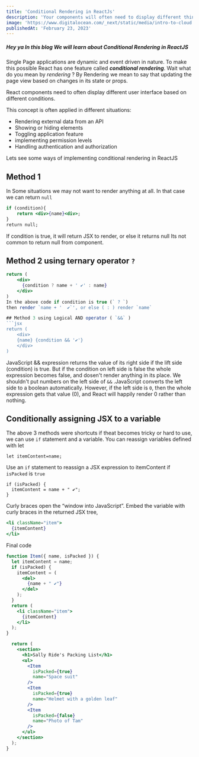 ```yaml
---
title: 'Conditional Rendering in ReactJs'
description: 'Your components will often need to display different things depending on different conditions. In React, you can conditionally render JSX using JavaScript syntax like `if` statements, `&&`, and `?` `:` operators.'
image: 'https://www.digitalocean.com/_next/static/media/intro-to-cloud.d49bc5f7.jpeg'
publishedAt: 'February 23, 2023'
---
```


##### Hey ya In this blog We will learn about Conditional Rendering in ReactJS 

Single Page applications are dynamic and event driven in nature. To make this possible
React has one feature called ***conditional rendering***.
Wait what do you mean by *rendering* ?
By Rendering we mean to say that updating the page view based on changes in its state or props.


React components need to often display different user interface based on different conditions. 

This concept is often applied in different situations: 
- Rendering external data from an API 
- Showing or hiding elements
- Toggling application feature
- implementing permission levels 
- Handling authentication and authorization 

Lets see some ways of implementing conditional rendering in ReactJS 

## Method 1
In Some situations we may not want to render anything at all. In that case we can return `null`

```jsx
if (condition){
    return <div>{name}<div>;
}
return null;
```

If condition is true, it will return JSX to render, or else it returns null
Its not common to return null from component.

## Method 2 using ternary operator `?`

```jsx 
return (
    <div>
      {condition ? name + ' ✔' : name}
    </div> 
)
In the above code if condition is true (` ? `)
then render `name + '  ✔`', or else ( : ) render `name`

## Method 3 using Logical AND operator ( `&&` )
```jsx
return (
    <div>
    {name} {condition && '✔'} 
    </div>
)
```
JavaScript && expression returns the value of its right side
if the lift side (condition) is true. But if the condition on left side is false 
the whole expression becomes false, and dosen't render anything in its place. We shouldn't put numbers on the left
side of `&&` .JavaScript converts the left side to a boolean automatically. However, if the left side is `0`, then the whole expression gets that value (0), and React will happily render 0 rather than nothing.

## Conditionally assigning JSX to a variable 
The above 3 methods were shortcuts if theat becomes tricky or hard to use,
we can use `if` statement and a variable. You can 
reassign variables defined with let  

```
let itemContent=name;
```
Use an `if` statement to reassign a JSX expression to itemContent if 
`isPacked` is `true`
```
if (isPacked) {
  itemContent = name + " ✔";
}
```

Curly braces open the “window into JavaScript”. 
Embed the variable with curly braces in the returned JSX tree, 
```jsx
<li className="item">
  {itemContent}
</li>
```


Final code 
```jsx
function Item({ name, isPacked }) {
  let itemContent = name;
  if (isPacked) {
    itemContent = (
      <del>
        {name + " ✔"}
      </del>
    );
  }
  return (
    <li className="item">
      {itemContent}
    </li>
  );
}

  return (
    <section>
      <h1>Sally Ride's Packing List</h1>
      <ul>
        <Item 
          isPacked={true} 
          name="Space suit" 
        />
        <Item 
          isPacked={true} 
          name="Helmet with a golden leaf" 
        />
        <Item 
          isPacked={false} 
          name="Photo of Tam" 
        />
      </ul>
    </section>
  );
}
```

